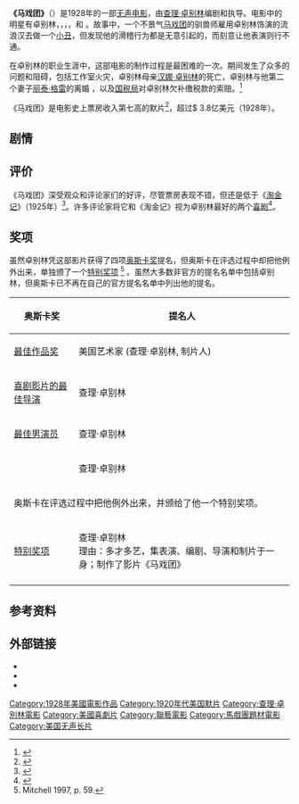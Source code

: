 {{Otheruses|other=杂技表演|马戏团}}<!-- 较重要的信息已翻译， -->
{{Infobox film
| name           = 马戏团
| image          = Chalincircus2b.jpg
| caption        = 在美国上映时的原始海报
| writer         = 查理·卓别林
| starring       = 查理·卓别林<br>{{link-en|阿尔·欧内斯特·加西亚|Al Ernest Garcia}}<br>{{link-en|肯尼迪·梅尔纳|Merna Kennedy}}<br>{{link-en|亨利·伯格曼|Henry Bergman}}
| music          = 查理·卓别林
| director       = [[查理·卓别林|查理·卓别林]]
| producer       = 查理·卓别林
| distributor    = [[United_Artists|United Artists]]
| released       = {{start date|1928|1|6}}
| country        = 美国
| runtime        = 70 分
| language       = [[无声电影|无声电影]]<br>英语字幕
| budget         =
}}

'''《马戏团》'''（{{lang-en|The Circus}}）是1928年的一部[[无声电影|无声电影]]，由[[查理·卓别林|查理·卓别林]]编剧和执导。电影中的明星有卓别林，{{link-en|哈利·克罗克|Harry Crocker}}，{{link-en|肯尼迪·梅尔纳|Merna Kennedy}}，{{link-en|阿尔·欧内斯特·加西亚|Al Ernest Garcia}}，{{link-en|乔治·戴维斯|George Davis (actor)}}和{{link-en|亨利·伯格曼|Henry Bergman}} 。故事中，一个不景气[[马戏团|马戏团]]的驯兽师雇用卓别林饰演的流浪汉去做一个[[小丑|小丑]]，但发现他的滑稽行为都是无意引起的，而刻意让他表演则行不通。

在卓别林的职业生涯中，这部电影的制作过程是最困难的一次。期间发生了众多的问题和阻碍，包括工作室火灾，卓别林母亲[[汉娜·卓别林|汉娜·卓别林]]的死亡，卓别林与他第二个妻子[[丽泰·格雷|丽泰·格雷]]的离婚<!-- 创建[[丽泰·格雷|丽泰·格雷]]前可参看[[查理·卓别林|查理·卓别林]]中的“关系”一节 -->，以及[[美国国家税务局|国税局]]对卓别林欠补缴税款的索赔。<ref name="DVDJ">{{cite web|last=Bourne|first=Mark|year=2004|url=http://www.dvdjournal.com/reviews/c/circus.shtml|title=The Circus: The Chaplin Collection|work=Reviews|publisher=The DVD Journal|accessdate=29 October 2010|archive-date=2020-10-07|archive-url=https://web.archive.org/web/20201007072520/http://www.dvdjournal.com/reviews/c/circus.shtml|dead-url=no}}</ref>

《马戏团》是电影史上票房收入第七高的默片<ref>{{cite news|editor=Pierce, David|date=June 21, 1932|url=http://www.cinemaweb.com/silentfilm/bookshelf/7_v_32_4.htm|title=Biggest Money Picture|publisher=''[[Variety_(magazine)|Variety]]''|page=1|accessdate=2013-04-22|archive-date=2011-11-05|archive-url=https://web.archive.org/web/20111105043830/http://www.cinemaweb.com/silentfilm/bookshelf/7_v_32_4.htm|dead-url=no}}</ref>，超过$ 3.8亿美元（1928年）。

== 剧情 ==

== 评价 ==

《马戏团》深受观众和评论家们的好评，尽管票房表现不错，但还是低于《[[淘金记|淘金记]]》（1925年）<ref name="Maland">{{cite book|last=Maland|first=Charles J.|year=1991|title=Chaplin and American Culture: The Evolution of a Star Image|publisher=Princeton University Press|isbn=0-691-02860-5}}</ref>。许多评论家将它和《淘金记》视为卓别林最好的两个[[喜剧|喜剧]]<ref>{{cite book|year=2004|chapter=Charles Spencer Chaplin|title=Encyclopedia of World Biography|publisher=Gale|edition=2nd|volume=3|pages=438–440}}</ref>。

== 奖项 ==

虽然卓别林凭这部影片获得了四项[[奥斯卡奖|奥斯卡奖]]提名，但奥斯卡在评选过程中却把他例外出来，单独颁了一个[[奥斯卡荣誉奖|特别奖项]] <ref name="Mitch59">Mitchell 1997, p. 59.</ref> 。虽然大多数非官方的提名名单中包括卓别林，但奥斯卡已不再在自己的官方提名名单中列出他的提名。

{| class="wikitable" border="1"
|-
! 奥斯卡奖 !! 提名人
|-
| [[奥斯卡最佳影片奖|最佳作品奖]]
| 美国艺术家 (查理·卓别林, 制片人)
|-
| [[奥斯卡最佳导演奖|喜剧影片的最佳导演]]
| 查理·卓别林
|-
| [[奥斯卡最佳男主角奖|最佳男演员]]
| 查理·卓别林
|-
| {{link-en|最佳剧本（原创故事）|Academy Award for Best Story}}
| 查理·卓别林
|-
| colspan=2|奥斯卡在评选过程中把他例外出来，并颁给了他一个特别奖项。
|-
| [[奥斯卡荣誉奖|特别奖项]]
| 查理·卓别林<br>理由：多才多艺，集表演、编剧、导演和制片于一身；制作了影片《马戏团》
|-
|}

== 参考资料 ==
{{reflist}}

==外部链接==
*{{Official website|http://www.charliechaplin.com/en/biography/articles/1-Filming-the-Circus}}
*{{IMDb title| id=0018773 | title=马戏团}}
* {{Amg movie|9707|马戏团}}

{{查理·卓别林}}
{{DEFAULTSORT:Circus, The}}
[[Category:1928年美國電影作品|Category:1928年美國電影作品]]
[[Category:1920年代美国默片|Category:1920年代美国默片]]
[[Category:查理·卓別林電影|Category:查理·卓別林電影]]
[[Category:美國喜劇片|Category:美國喜劇片]]
[[Category:聯藝電影|Category:聯藝電影]]
[[Category:馬戲團題材電影|Category:馬戲團題材電影]]
[[Category:美国无声长片|Category:美国无声长片]]